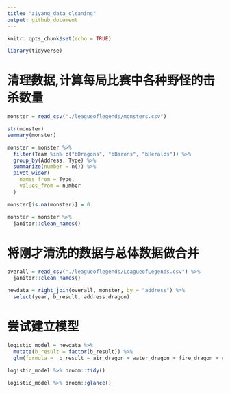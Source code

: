 ```yaml
---
title: "ziyang_data_cleaning"
output: github_document
---
```


```r
knitr::opts_chunk$set(echo = TRUE)

library(tidyverse)
```

# 清理数据,计算每局比赛中各种野怪的击杀数量

```r
monster = read_csv("./leagueoflegends/monsters.csv")

str(monster)
summary(monster)

monster = monster %>% 
  filter(Team %in% c("bDragons", "bBarons", "bHeralds")) %>% 
  group_by(Address, Type) %>% 
  summarize(number = n()) %>% 
  pivot_wider(
    names_from = Type,
    values_from = number
  ) 

monster[is.na(monster)] = 0

monster = monster %>% 
  janitor::clean_names()
```

# 将刚才清洗的数据与总体数据做合并

```r
overall = read_csv("./leagueoflegends/LeagueofLegends.csv") %>% 
  janitor::clean_names()

newdata = right_join(overall, monster, by = "address") %>% 
  select(year, b_result, address:dragon)
```

# 尝试建立模型

```r
logistic_model = newdata %>% 
  mutate(b_result = factor(b_result)) %>% 
  glm(formula =  b_result ~ air_dragon + water_dragon + fire_dragon + earth_dragon + elder_dragon + rift_herald + baron_nashor + dragon, family = "binomial")
 
logistic_model %>% broom::tidy()

logistic_model %>% broom::glance()
```

